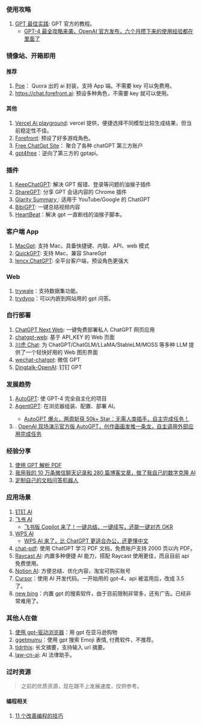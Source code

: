 ### 使用攻略

1. [GPT 最佳实践](https://platform.openai.com/docs/guides/gpt-best-practices): GPT 官方的教程。
   - [GPT-4 最全攻略来袭，OpenAI 官方发布，六个月攒下来的使用经验都在里面了](https://www.ithome.com/0/699/427.htm)

### 镜像站、开箱即用

#### 推荐

1.  [Poe](https://poe.com/)： Quora 出的 ai 封装，支持 App 端。不需要 key 可以免费用。
2.  https://chat.forefront.ai: 预设多种角色，不需要 key 就可以使用。

#### 其他

1.  [Vercel Ai playground](https://play.vercel.ai/): vercel 提供，便捷选择不同模型比较生成结果，但当前稳定性不佳。
2.  [Forefront](https://chat.forefront.ai/): 预设了好多游戏角色。
3.  [Free ChatGpt Site](https://cc.ai55.cc/)： 聚合了各种 chatGPT 第三方账户<Badge github="https://github.com/xx025/carrot" />
4.  [gpt4free](https://chatbot.sex)：逆向了第三方的 gptapi。 <Badge github="https://github.com/xtekky/gpt4free" />

### 插件

1.  [KeepChatGPT](https://github.com/xcanwin/KeepChatGPT): 解决 GPT 报错、登录等问题的油猴子插件 <Badge github="https://github.com/xcanwin/KeepChatGPT" />
2.  [ShareGPT](https://sharegpt.com/): 分享 GPT 会话内容的 Chrome 插件 <Badge github="https://github.com/domeccleston/sharegpt" />
3.  [Glarity Summary ](https://glarity.app/): 适用于 YouTube/Google 的 ChatGPT
4.  [BibiGPT](https://b.jimmylv.cn/): 一键总结视频内容 <Badge github="https://github.com/JimmyLv/BibiGPT"/>
5.  [HeartBeat](https://greasyfork.org/zh-CN/scripts/462967-chatgpt-heartbeat)：解决 gpt 一直断线的油猴子脚本。

### 客户端 App

1.  [MacGpt](https://macgpt.com/): 支持 Mac，具备快捷键、内联、API、web 模式
2.  [QuickGPT](https://sindresorhus.gumroad.com/l/quickgpt): 支持 Mac，兼容 ShareGpt
3.  [lencx.ChatGPT](https://github.com/lencx/ChatGPT): 全平台客户端，预设角色更强大 <Badge github="https://github.com/lencx/ChatGPT" />

### Web

1. [trywale](https://trywale.com/)：支持数据集功能。
2. [trydyno](https://embed.trydyno.com/)：可以内嵌到网站用的 gpt 问答。

### 自行部署

1.  [ChatGPT Next Web](https://github.com/Yidadaa/ChatGPT-Next-Web): 一键免费部署私人 ChatGPT 网页应用 <Badge github="https://github.com/Yidadaa/ChatGPT-Next-Web" />
2.  [chatgpt-web](https://github.com/Chanzhaoyu/chatgpt-web): 基于 API_KEY 的 Web 页面 <Badge github="https://github.com/Chanzhaoyu/chatgpt-web" />
3.  [川虎 Chat](https://github.com/GaiZhenbiao/ChuanhuChatGPT): 为 ChatGPT/ChatGLM/LLaMA/StableLM/MOSS 等多种 LLM 提供了一个轻快好用的 Web 图形界面 <Badge github="https://github.com/GaiZhenbiao/ChuanhuChatGPT" />
4.  [wechat-chatgpt](https://github.com/fuergaosi233/wechat-chatgpt): 微信 GPT <Badge github="https://github.com/fuergaosi233/wechat-chatgpt" />
5.  [Dingtalk-OpenAI](https://github.com/ConnectAI-E/Dingtalk-OpenAI): 钉钉 GPT <Badge github="https://github.com/ConnectAI-E/Dingtalk-OpenAI" />

### 发展趋势

1.  [AutoGPT](https://github.com/Significant-Gravitas/Auto-GPT): 使 GPT-4 完全自主化的项目 <Badge github="https://github.com/Significant-Gravitas/Auto-GPT" />
2.  [AgentGPT](https://agentgpt.reworkd.ai/): 在浏览器组装、配置、部署 AI。<Badge github="https://github.com/reworkd/AgentGPT" />
    - [AutoGPT 爆火，两周斩获 50k+ Star：无需人类插手，自主完成任务！](https://mp.weixin.qq.com/s/Pig7DGqXUep8Ex-5CItnuQ)
3.  . [OpenAI 现场演示官方版 AutoGPT，创作画画发推一条龙，自主调用外部应用完成任务](https://www.ithome.com/0/688/529.htm)

### 经验分享

1.  [使用 GPT 解析 PDF](https://chat.openai.com/chat-pdf.mdx)
2.  [我用我的 10 万条微信聊天记录和 280 篇博客文章，做了我自己的数字克隆 AI](https://mp.weixin.qq.com/s/08ksIMZRVAwL1CQpO2sC7A)
3.  [定制自己的文档问答机器人](https://mp.weixin.qq.com/s/mBuNGuMqC5e8GadR86Gq-Q)

### 应用场景

1.  [钉钉 AI](https://www.qbitai.com/2023/04/47193.html)
2.  [飞书 AI](https://www.ithome.com/0/685/820.htm)
    - [飞书版 Copilot 来了！一键总结、一键续写，还能一键对齐 OKR](https://mp.weixin.qq.com/s/3Yq4CDJJCxvJDYZpW7IbOQ)
3.  [WPS AI](https://aiwrite.wps.cn/#/)
    - [WPS AI 来了，比 ChatGPT 更适合办公，还更懂中文](https://mp.weixin.qq.com/s/wviAAIHmlO1QSX4BUjNv4A)
4.  [chat-pdf](https://chat.openai.com/chat-pdf.mdx): 使用 ChatGPT 学习 PDF 文档，免费账户支持 2000 页以内 PDF。
5.  [Raycast AI](https://www.raycast.com/ai): 内置多种便捷 AI 能力，搭配 Raycast 使用更佳，而且目前 api 免费使用。
6.  [Notion AI](https://www.notion.so/product/ai): 方便总结、优化内容，淘宝可购买账号
7.  [Cursor](https://www.cursor.so/)：使用 AI 开发代码。一开始用的 gpt-4，api 被滥用后，改成 3.5 了。
8.  [new bing](https://www.bing.com/new)：内置 gpt 的搜索软件，由于目前限制非常多，还有广告。已经非常难用了。

### 其他人在做

1. [使用 gpt-驱动浏览器](https://twitter.com/natfriedman/status/1575631194032549888)：用 gpt 在亚马逊购物
2. [ggetmumu](https://getmumu.com/)：使用 gpt 搜索 Emoji 表情, 付费软件，不推荐。
3. [tldrthis](https://tldrthis.com/): 长文摘要，支持输入 url 摘要。
4. [law-cn-ai](https://github.com/lvwzhen/law-cn-ai): AI 法律助手。<Badge github="https://github.com/lvwzhen/law-cn-ai" />

### 过时资源

> 之前的优质资源，现在跟不上发展速度，仅供参考。

#### 编程相关

1.  [11 个改善编程的技巧](https://twitter.com/svpino/status/1611357154514186241?s=20)